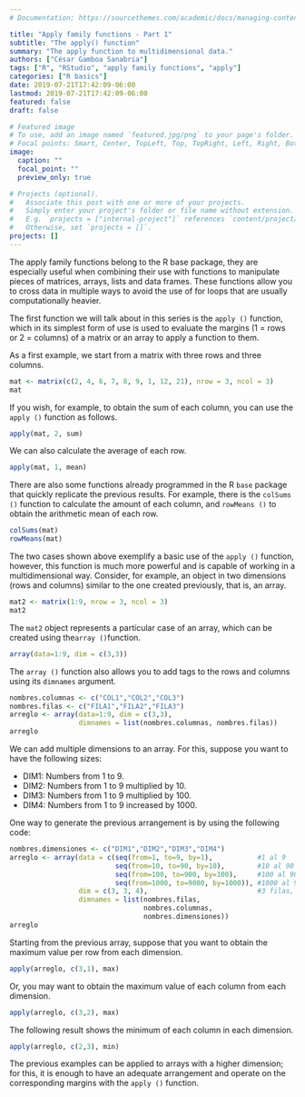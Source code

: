 ```yaml
---
# Documentation: https://sourcethemes.com/academic/docs/managing-content/

title: "Apply family functions - Part 1"
subtitle: "The apply() function"
summary: "The apply function to multidimensional data."
authors: ["César Gamboa Sanabria"]
tags: ["R", "RStudio", "apply family functions", "apply"]
categories: ["R basics"]
date: 2019-07-21T17:42:09-06:00
lastmod: 2019-07-21T17:42:09-06:00
featured: false
draft: false

# Featured image
# To use, add an image named `featured.jpg/png` to your page's folder.
# Focal points: Smart, Center, TopLeft, Top, TopRight, Left, Right, BottomLeft, Bottom, BottomRight.
image:
  caption: ""
  focal_point: ""
  preview_only: true

# Projects (optional).
#   Associate this post with one or more of your projects.
#   Simply enter your project's folder or file name without extension.
#   E.g. `projects = ["internal-project"]` references `content/project/deep-learning/index.md`.
#   Otherwise, set `projects = []`.
projects: []
---
```


The apply family functions belong to the R base package, they are especially useful when combining their use with functions to manipulate pieces of matrices, arrays, lists and data frames. These functions allow you to cross data in multiple ways to avoid the use of for loops that are usually computationally heavier.

The first function we will talk about in this series is the `apply ()` function, which in its simplest form of use is used to evaluate the margins (1 = rows or 2 = columns) of a matrix or an array to apply a function to them.

As a first example, we start from a matrix with three rows and three columns.

```r
mat <- matrix(c(2, 4, 6, 7, 8, 9, 1, 12, 21), nrow = 3, ncol = 3)
mat
```

If you wish, for example, to obtain the sum of each column, you can use the `apply ()` function as follows.

```r
apply(mat, 2, sum)
```

We can also calculate the average of each row.

```r
apply(mat, 1, mean)
```

There are also some functions already programmed in the R `base` package that quickly replicate the previous results. For example, there is the `colSums ()` function to calculate the amount of each column, and `rowMeans ()` to obtain the arithmetic mean of each row.

```r
colSums(mat)
rowMeans(mat)
```

The two cases shown above exemplify a basic use of the `apply ()` function, however, this function is much more powerful and is capable of working in a multidimensional way. Consider, for example, an object in two dimensions (rows and columns) similar to the one created previously, that is, an array.

```r
mat2 <- matrix(1:9, nrow = 3, ncol = 3)
mat2
```

The `mat2` object represents a particular case of an array, which can be created using the` array () `function.

```r
array(data=1:9, dim = c(3,3))
```

The `array ()` function also allows you to add tags to the rows and columns using its `dimnames` argument.

```r
nombres.columnas <- c("COL1","COL2","COL3")
nombres.filas <- c("FILA1","FILA2","FILA3")
arreglo <- array(data=1:9, dim = c(3,3), 
                 dimnames = list(nombres.columnas, nombres.filas))
arreglo
```

We can add multiple dimensions to an array. For this, suppose you want to have the following sizes:

 - DIM1: Numbers from 1 to 9.
 - DIM2: Numbers from 1 to 9 multiplied by 10.
 - DIM3: Numbers from 1 to 9 multiplied by 100.
 - DIM4: Numbers from 1 to 9 increased by 1000.

One way to generate the previous arrangement is by using the following code:

```r
nombres.dimensiones <- c("DIM1","DIM2","DIM3","DIM4")
arreglo <- array(data = c(seq(from=1, to=9, by=1),           #1 al 9
                          seq(from=10, to=90, by=10),        #10 al 90
                          seq(from=100, to=900, by=100),     #100 al 900
                          seq(from=1000, to=9000, by=1000)), #1000 al 9000
                 dim = c(3, 3, 4),                           #3 filas, 3 columnas y 4 dimensiones
                 dimnames = list(nombres.filas,
                                 nombres.columnas,
                                 nombres.dimensiones))
arreglo
```

Starting from the previous array, suppose that you want to obtain the maximum value per row from each dimension.

```r
apply(arreglo, c(3,1), max)
```

Or, you may want to obtain the maximum value of each column from each dimension.

```r
apply(arreglo, c(3,2), max)
```

The following result shows the minimum of each column in each dimension.

```r
apply(arreglo, c(2,3), min)
```

The previous examples can be applied to arrays with a higher dimension; for this, it is enough to have an adequate arrangement and operate on the corresponding margins with the `apply ()` function.
